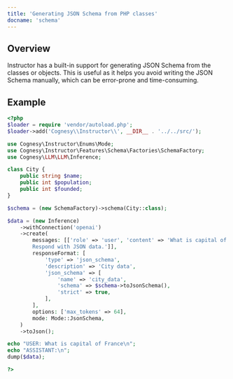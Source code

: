 ```yaml
---
title: 'Generating JSON Schema from PHP classes'
docname: 'schema'
---
```


## Overview

Instructor has a built-in support for generating JSON Schema from
the classes or objects. This is useful as it helps you avoid writing
the JSON Schema manually, which can be error-prone and time-consuming.

## Example

```php
<?php
$loader = require 'vendor/autoload.php';
$loader->add('Cognesy\\Instructor\\', __DIR__ . '../../src/');

use Cognesy\Instructor\Enums\Mode;
use Cognesy\Instructor\Features\Schema\Factories\SchemaFactory;
use Cognesy\LLM\LLM\Inference;

class City {
    public string $name;
    public int $population;
    public int $founded;
}

$schema = (new SchemaFactory)->schema(City::class);

$data = (new Inference)
    ->withConnection('openai')
    ->create(
        messages: [['role' => 'user', 'content' => 'What is capital of France? \
        Respond with JSON data.']],
        responseFormat: [
            'type' => 'json_schema',
            'description' => 'City data',
            'json_schema' => [
                'name' => 'city_data',
                'schema' => $schema->toJsonSchema(),
                'strict' => true,
            ],
        ],
        options: ['max_tokens' => 64],
        mode: Mode::JsonSchema,
    )
    ->toJson();

echo "USER: What is capital of France\n";
echo "ASSISTANT:\n";
dump($data);

?>
```
